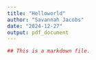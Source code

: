 ```yaml
---
title: "Helloworld"
author: "Savannah Jacobs"
date: "2024-12-27"
output: pdf_document
---
```


```r
## This is a markdown file.
```




